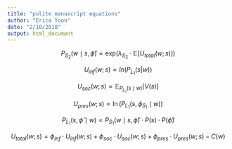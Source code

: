 ```yaml
---
title: "polite manuscript equations"
author: "Erica Yoon"
date: "2/10/2018"
output: html_document
---
```


$$ P_{S_2}(w \mid s, \hat{\phi}) \propto \mathrm{exp}(\lambda_{S_2} \cdot \mathbb{E}[U_{total}(w; s)]) $$

$$ U_{inf}(w; s) \propto ln(P_{L_1}(s|w)) $$

$$ U_{soc}(w; s) \propto \mathbb{E}_{P_{L_1}(s \mid w)}[V(s)] $$

$$ U_{pres}(w; s) \propto \ln(P_{L_1}(s,  \phi_{S_1} \mid w)) $$

$$ P_{L_1}(s, \hat{\phi} \mid w) \propto P_{S_1}(w \mid s, \hat{\phi})\cdot P(s) \cdot P( \hat{\phi}) $$

$$U_{total}(w; s) = \phi_{inf} \cdot U_{inf}(w; s) + \phi_{soc} \cdot U_{soc}(w; s) + \phi_{pres} \cdot U_{pres}(w; s) - C(w)$$